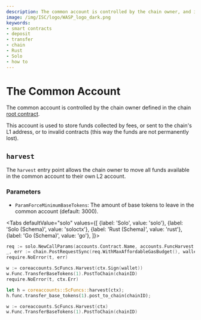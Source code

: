 ```yaml
---
description: The common account is controlled by the chain owner, and is used to store funds collected by fees, invalid contracts or sent to the L1 chain address.
image: /img/ISC/logo/WASP_logo_dark.png
keywords:
- smart contracts
- deposit
- transfer
- chain
- Rust
- Solo
- how to
---
```



# The Common Account

The common account is controlled by the chain owner defined in the chain [root contract](../core_contracts/root.md).

This account is used to store funds collected by fees, or sent to the chain's L1 address, or to invalid contracts (this
way the funds are not permanently lost).

## `harvest`

The `harvest` entry point allows the chain owner to move all funds available in the common account to their own L2
account.

### Parameters

- `ParamForceMinimumBaseTokens`: The amount of base tokens to leave in the common account (default: 3000).

<Tabs
    defaultValue="solo"
    values={[
        {label: 'Solo', value: 'solo'},
        {label: 'Solo (Schema)', value: 'soloctx'},
        {label: 'Rust (Schema)', value: 'rust'},
        {label: 'Go (Schema)', value: 'go'},
    ]}>
<TabItem value="solo">

```go
req := solo.NewCallParams(accounts.Contract.Name, accounts.FuncHarvest.Name)
_, err := chain.PostRequestSync(req.WithMaxAffordableGasBudget(), wallet)
require.NoError(t, err)
```

</TabItem>
<TabItem value="soloctx">

```go
w := coreaccounts.ScFuncs.Harvest(ctx.Sign(wallet))
w.Func.TransferBaseTokens(1).PostToChain(chainID)
require.NoError(t, ctx.Err)
```

</TabItem>
<TabItem value="rust">

```rust
let h = coreaccounts::ScFuncs::harvest(ctx);
h.func.transfer_base_tokens(1).post_to_chain(chainID);
```

</TabItem>
<TabItem value="go">

```go
w := coreaccounts.ScFuncs.Harvest(ctx)
w.Func.TransferBaseTokens(1).PostToChain(chainID)
```

</TabItem>
</Tabs>
